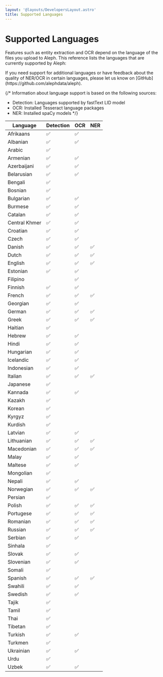 ```yaml
---
layout: '@layouts/DevelopersLayout.astro'
title: Supported Languages
---
```


# Supported Languages

<p class="lead">Features such as entity extraction and OCR depend on the language of the files you upload to Aleph. This reference lists the languages that are currently supported by Aleph:</p>

<Callout>
  If you need support for additional languages or have feedback about the quality of NER/OCR in certain languages, please let us know on [GitHub](https://github.com/alephdata/aleph).
</Callout>

{/* Information about language support is based on the following sources:
  * Detection: Languages supported by fastText LID model
  * OCR: Installed Tesseract language packages
  * NER: Installed spaCy models */}

| Language | Detection | OCR | NER |
| --- | --- | --- | --- |
| Afrikaans | ✅ | ✅ | |
| Albanian | ✅ | ✅ | |
| Arabic | ✅ | | |
| Armenian | ✅ | ✅ | |
| Azerbaijani | ✅ | ✅ | |
| Belarusian | ✅ | ✅ | |
| Bengali | ✅ | | |
| Bosnian | ✅ | | |
| Bulgarian | ✅ | ✅ | |
| Burmese | ✅ | ✅ | |
| Catalan | ✅ | ✅ | |
| Central Khmer | ✅ | ✅ | |
| Croatian | ✅ | ✅ | |
| Czech | ✅ | ✅ | |
| Danish | ✅ | ✅ | ✅ |
| Dutch | ✅ | ✅ | ✅ |
| English | ✅ | ✅ | ✅ |
| Estonian | ✅ | ✅ | |
| Filipino | | ✅ | |
| Finnish | ✅ | ✅ | |
| French | ✅ | ✅ | ✅ |
| Georgian | ✅ | ✅ | |
| German | ✅ | ✅ | ✅ |
| Greek | ✅ | ✅ | ✅ |
| Haitian | ✅ | | |
| Hebrew | ✅ | ✅ | |
| Hindi | ✅ | ✅ | |
| Hungarian | ✅ | ✅ | |
| Icelandic | ✅ | ✅ | |
| Indonesian | ✅ | ✅ | |
| Italian | ✅ | ✅ | ✅ |
| Japanese | ✅ | | |
| Kannada | ✅ | ✅ | |
| Kazakh | ✅ | | |
| Korean | ✅ | | |
| Kyrgyz | ✅ | | |
| Kurdish | ✅ | | |
| Latvian | ✅ | ✅ | |
| Lithuanian | ✅ | ✅ | ✅ |
| Macedonian | ✅ | ✅ | ✅ |
| Malay | ✅ | ✅ | |
| Maltese | ✅ | ✅ | |
| Mongolian | ✅ | | |
| Nepali | ✅ | ✅ | |
| Norwegian | ✅ | ✅ | ✅ |
| Persian | ✅ | | |
| Polish | ✅ | ✅ | ✅ |
| Portugese | ✅ | ✅ | ✅ |
| Romanian | ✅ | ✅ | ✅ |
| Russian | ✅ | ✅ | ✅ |
| Serbian | ✅ | ✅ | |
| Sinhala | ✅ | | |
| Slovak | ✅ | ✅ | |
| Slovenian | ✅ | ✅ | |
| Somali | ✅ | | |
| Spanish | ✅ | ✅ | ✅ |
| Swahili | ✅ | ✅ | |
| Swedish | ✅ | ✅ | |
| Tajik | ✅ | | |
| Tamil | ✅ | | |
| Thai | ✅ | | |
| Tibetan | ✅ | | |
| Turkish | ✅ | ✅ | |
| Turkmen | ✅ | | |
| Ukrainian | ✅ | ✅ | |
| Urdu | ✅ | | |
| Uzbek | ✅ | ✅ | |
